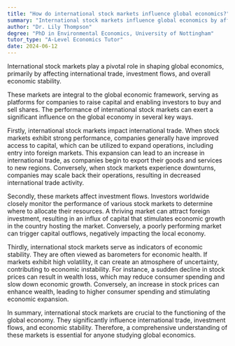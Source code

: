 ```yaml
---
title: "How do international stock markets influence global economics?"
summary: "International stock markets influence global economics by affecting international trade, investment flows, and economic stability."
author: "Dr. Lily Thompson"
degree: "PhD in Environmental Economics, University of Nottingham"
tutor_type: "A-Level Economics Tutor"
date: 2024-06-12
---
```


International stock markets play a pivotal role in shaping global economics, primarily by affecting international trade, investment flows, and overall economic stability.

These markets are integral to the global economic framework, serving as platforms for companies to raise capital and enabling investors to buy and sell shares. The performance of international stock markets can exert a significant influence on the global economy in several key ways.

Firstly, international stock markets impact international trade. When stock markets exhibit strong performance, companies generally have improved access to capital, which can be utilized to expand operations, including entry into foreign markets. This expansion can lead to an increase in international trade, as companies begin to export their goods and services to new regions. Conversely, when stock markets experience downturns, companies may scale back their operations, resulting in decreased international trade activity.

Secondly, these markets affect investment flows. Investors worldwide closely monitor the performance of various stock markets to determine where to allocate their resources. A thriving market can attract foreign investment, resulting in an influx of capital that stimulates economic growth in the country hosting the market. Conversely, a poorly performing market can trigger capital outflows, negatively impacting the local economy.

Thirdly, international stock markets serve as indicators of economic stability. They are often viewed as barometers for economic health. If markets exhibit high volatility, it can create an atmosphere of uncertainty, contributing to economic instability. For instance, a sudden decline in stock prices can result in wealth loss, which may reduce consumer spending and slow down economic growth. Conversely, an increase in stock prices can enhance wealth, leading to higher consumer spending and stimulating economic expansion.

In summary, international stock markets are crucial to the functioning of the global economy. They significantly influence international trade, investment flows, and economic stability. Therefore, a comprehensive understanding of these markets is essential for anyone studying global economics.
    